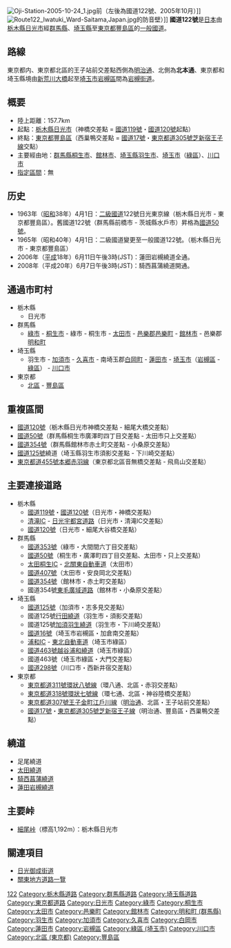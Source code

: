 {{Infobox_road
|highway_name = 國道122號
|marker_image = Japanese_National_Route_Sign_0122.svg
|map ={{maplink|zoom=7|frame=yes|plain=yes|frame-align=center|frame-width=300|frame-height=300|frame-latitude=36.124|frame-longitude=139.575
|type=line|stroke-color=#cc0000|stroke-width=2
}}
|length_km = 157.7
|starting_terminus = [[栃木縣|栃木縣]][[日光市|日光市]]
|ending_terminus = [[東京都|東京都]][[豐島區|豐島區]]
|cities = [[群馬縣|群馬縣]][[綠市|綠市]]、[[桐生市|桐生市]]、[[館林市|館林市]]、[[埼玉縣|埼玉縣]][[加須市|加須市]]、[[蓮田市|蓮田市]]、[[埼玉市|埼玉市]]、[[川口市|川口市]]
|established = 1963年
|system = [[一般國道|一般國道]]
|junction = [[File:Japanese_National_Route_Sign_0119.svg|24px]][[國道119號_(日本)|國道119號]]<br />[[日光宇都宮道路|日光宇都宮道路]]<br />[[File:Japanese_National_Route_Sign_0120.svg|24px]][[國道120號|國道120號]]<br />[[File:Japanese_National_Route_Sign_0353.svg|24px]][[國道353號|國道353號]]<br />[[File:Japanese_National_Route_Sign_0050.svg|24px]][[國道50號|國道50號]]・[[北關東自動車道|北關東自動車道]]<br />[[File:Japanese_National_Route_Sign_0354.svg|24px]][[國道354號|國道354號]]<br />[[File:Japanese_National_Route_Sign_0125.svg|24px]][[國道125號|國道125號]]<br />[[File:Japanese_National_Route_Sign_0016.svg|24px]][[國道16號|國道16號]]<br />[[File:Japanese_National_Route_Sign_0463.svg|24px]][[國道463號|國道463號]]<br />[[File:Japanese_National_Route_Sign_0298.svg|24px]][[國道298號|國道298號]]・[[東京外環自動車道|東京外環自動車道]]<br />[[File:Japanese_National_Route_Sign_0017.svg|24px]][[國道17號|國道17號]]}}
[[File:Oji-Station-2005-10-24_1.jpg|thumb]]前（左後為國道122號、2005年10月）]]
[[File:Route122_Iwatuki_Ward-Saitama,Japan.jpg|thumb]]的防音壁）]]
'''國道122號'''是[[日本|日本]]由[[栃木縣|栃木縣]][[日光市|日光市]]經[[群馬縣|群馬縣]]、[[埼玉縣|埼玉縣]]至[[東京都|東京都]][[豐島區|豐島區]]的[[一般國道|一般國道]]。

== 路線 ==
東京都内、東京都北區的王子站前交差點西側為[[明治通_(東京都)|明治通]]、北側為'''北本通'''、東京都和埼玉縣境由[[新荒川大橋|新荒川大橋]]起至[[埼玉市|埼玉市]][[岩槻區|岩槻區]]間為[[岩槻街道|岩槻街道]]。

== 概要 ==
* 陸上距離：157.7km
* 起點：[[栃木縣|栃木縣]][[日光市|日光市]]（神橋交差點 = [[國道119號_(日本)|國道119號]]・[[國道120號|國道120號]]起點）
* 終點：[[東京都|東京都]][[豐島區|豐島區]]（西巢鴨交差點 = [[國道17號|國道17號]]・[[東京都道305號芝新宿王子線|東京都道305號芝新宿王子線]]交點）
* 主要經由地：[[群馬縣|群馬縣]][[桐生市|桐生市]]、[[館林市|館林市]]、[[埼玉縣|埼玉縣]][[羽生市|羽生市]]、[[埼玉市|埼玉市]]（[[綠區_(埼玉市)|綠區]]）、[[川口市|川口市]]
* [[指定區間|指定區間]]：無

== 历史 ==
* 1963年（[[昭和|昭和]]38年）4月1日：[[二級國道|二級國道]]122號日光東京線（栃木縣日光市 - 東京都豐島區）。舊國道122號（群馬縣前橋市 - 茨城縣水戶市）昇格為[[國道50號|國道50號]]。
* 1965年（昭和40年）4月1日：二級國道變更至一般國道122號。（栃木縣日光市 - 東京都豐島區）
* 2006年（[[平成|平成]]18年）6月11日午後3時(JST)：蓮田岩槻繞道全通。
* 2008年（平成20年）6月7日午後3時(JST)：騎西菖蒲繞道開通。

== 通過市町村 ==
* 栃木縣
** 日光市
* 群馬縣
** [[綠市|綠市]] - [[桐生市|桐生市]] - 綠市 - 桐生市 - [[太田市|太田市]] - [[邑樂郡|邑樂郡]][[邑樂町|邑樂町]] - [[館林市|館林市]] - 邑樂郡[[明和町_(群馬縣)|明和町]]
* 埼玉縣
** 羽生市 - [[加須市|加須市]] - [[久喜市|久喜市]] - 南埼玉郡[[白岡町|白岡町]] - [[蓮田市|蓮田市]] - [[埼玉市|埼玉市]]（[[岩槻區|岩槻區]] - [[綠區_(埼玉市)|綠區]]） - [[川口市|川口市]]
* 東京都
** [[北區_(東京都)|北區]] - [[豐島區|豐島區]]

== 重複區間 ==
* [[國道120號|國道120號]]（栃木縣日光市神橋交差點 - 細尾大橋交差點）
* [[國道50號|國道50號]]（群馬縣桐生市廣澤町四丁目交差點 - 太田市只上交差點）
* [[國道354號|國道354號]]（群馬縣館林市赤土町交差點 - 小桑原交差點）
* [[國道125號|國道125號]]繞道（埼玉縣羽生市須影交差點 - 下川崎交差點）
* [[東京都道455號本郷赤羽線|東京都道455號本郷赤羽線]]（東京都北區音無橋交差點 - 飛鳥山交差點）

== 主要連接道路 ==
* 栃木縣
** [[國道119號_(日本)|國道119號]]・[[國道120號|國道120號]]（日光市・神橋交差點）
** [[清滝IC|清滝IC]] - [[日光宇都宮道路|日光宇都宮道路]]（日光市・清滝IC交差點）
** [[國道120號|國道120號]]（日光市・細尾大谷橋交差點）
* 群馬縣
** [[國道353號|國道353號]]（綠市・大間間六丁目交差點）
** [[國道50號|國道50號]]（桐生市・廣澤町四丁目交差點、太田市・只上交差點）
** [[太田桐生IC|太田桐生IC]] - [[北關東自動車道|北關東自動車道]]（太田市）
** [[國道407號|國道407號]]（太田市・安良岡北交差點）
** [[國道354號|國道354號]]（館林市・赤土町交差點）
** 國道354號[[東毛廣域道路|東毛廣域道路]]（館林市・小桑原交差點）
* 埼玉縣
** [[國道125號|國道125號]]（加須市・志多見交差點）
** 國道125號[[行田繞道|行田繞道]]（羽生市・須影交差點）
** 國道125號[[加須羽生繞道|加須羽生繞道]]（羽生市・下川崎交差點）
** [[國道16號|國道16號]]（埼玉市岩槻區・加倉南交差點）
** [[浦和IC|浦和IC]] - [[東北自動車道|東北自動車道]]（埼玉市綠區）
** [[國道463號|國道463號]][[越谷浦和繞道|越谷浦和繞道]]（埼玉市綠區）
** 國道463號（埼玉市綠區・大門交差點）
** [[國道298號|國道298號]]（川口市・西新井宿交差點）
* 東京都
** [[東京都道311號環狀八號線|東京都道311號環狀八號線]]（環八通、北區・赤羽交差點）
** [[東京都道318號環狀七號線|東京都道318號環狀七號線]]（環七通、北區・神谷陸橋交差點）
** [[東京都道307號王子金町江戶川線|東京都道307號王子金町江戶川線]]（[[明治通_(東京都)|明治通]]、北區・王子站前交差點）
** [[國道17號|國道17號]]・[[東京都道305號芝新宿王子線|東京都道305號芝新宿王子線]]（明治通、豐島區・西巢鴨交差點）

== 繞道 ==
* 足尾繞道
* [[太田繞道_(群馬縣)|太田繞道]]
* [[騎西菖蒲繞道|騎西菖蒲繞道]]
* [[蓮田岩槻繞道|蓮田岩槻繞道]]

== 主要峠 ==
* [[細尾峠|細尾峠]]（標高1,192m）：栃木縣日光市

== 關連項目 ==
{{commonscat|Route 122 (Japan)}}
* [[日光御成街道|日光御成街道]]
* [[關東地方道路一覽|關東地方道路一覽]]
{{日本一般國道列表}}
{{DEFAULTSORT:Kokudo122}}
[[Category:日本國道|122]]
[[Category:栃木縣道路|Category:栃木縣道路]]
[[Category:群馬縣道路|Category:群馬縣道路]]
[[Category:埼玉縣道路|Category:埼玉縣道路]]
[[Category:東京都道路|Category:東京都道路]]
[[Category:日光市|Category:日光市]]
[[Category:綠市|Category:綠市]]
[[Category:桐生市|Category:桐生市]]
[[Category:太田市|Category:太田市]]
[[Category:邑樂町|Category:邑樂町]]
[[Category:館林市|Category:館林市]]
[[Category:明和町_(群馬縣)|Category:明和町 (群馬縣)]]
[[Category:羽生市|Category:羽生市]]
[[Category:加須市|Category:加須市]]
[[Category:久喜市|Category:久喜市]]
[[Category:白岡市|Category:白岡市]]
[[Category:蓮田市|Category:蓮田市]]
[[Category:岩槻區|Category:岩槻區]]
[[Category:綠區_(埼玉市)|Category:綠區 (埼玉市)]]
[[Category:川口市|Category:川口市]]
[[Category:北區_(東京都)|Category:北區 (東京都)]]
[[Category:豐島區|Category:豐島區]]